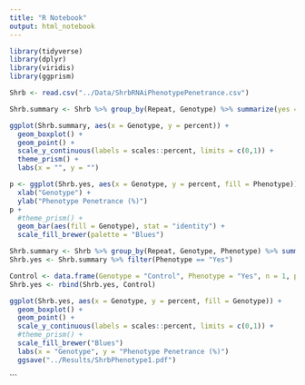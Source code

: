 ```yaml
---
title: "R Notebook"
output: html_notebook
---
```


```r
library(tidyverse)
library(dplyr)
library(viridis)
library(ggprism)
```

```r
Shrb <- read.csv("../Data/ShrbRNAiPhenotypePenetrance.csv")
```

```r
Shrb.summary <- Shrb %>% group_by(Repeat, Genotype) %>% summarize(yes = sum(Phenotype == "Yes"), n = n(), percent = yes/n)
```

```r
ggplot(Shrb.summary, aes(x = Genotype, y = percent)) +
  geom_boxplot() +
  geom_point() +
  scale_y_continuous(labels = scales::percent, limits = c(0,1)) +
  theme_prism() +
  labs(x = "", y = "")
```

```r
p <- ggplot(Shrb.yes, aes(x = Genotype, y = percent, fill = Phenotype)) +
  xlab("Genotype") +
  ylab("Phenotype Penetrance (%)")
p +
  #theme_prism() +
  geom_bar(aes(fill = Genotype), stat = "identity") +
  scale_fill_brewer(palette = "Blues")
```

```r
Shrb.summary <- Shrb %>% group_by(Repeat, Genotype, Phenotype) %>% summarise(n = n()) %>% mutate(percent = n/sum(n))
Shrb.yes <- Shrb.summary %>% filter(Phenotype == "Yes") 
```

```r
Control <- data.frame(Genotype = "Control", Phenotype = "Yes", n = 1, percent = 0)
Shrb.yes <- rbind(Shrb.yes, Control)
```

```r
ggplot(Shrb.yes, aes(x = Genotype, y = percent, fill = Genotype)) +
  geom_boxplot() +
  geom_point() +
  scale_y_continuous(labels = scales::percent, limits = c(0,1)) +
  #theme_prism() +
  scale_fill_brewer("Blues") 
  labs(x = "Genotype", y = "Phenotype Penetrance (%)")
  ggsave("../Results/ShrbPhenotype1.pdf")
```

```

